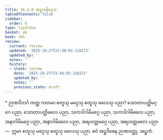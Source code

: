 ```yaml
---
title: 16.2.8 အဋ္ဌကနိဒ္ဒေသ
tableOfContents: false
sidebar:
  order: 8
type: tipitaka
basket: ab
book: vbh
review:
  current: review
  updated: '2025-10-27T21:48:03.110172'
  updated_by: ''
  notes: ''
  history:
  - state: review
    date: '2025-10-27T21:48:03.110172'
    updated_by: ''
    notes: ''
    previous_state: draft
---
```



<ReviewStatus review={frontmatter.review} showDetails={true} />

<HypothesisAnnotation frontmatter={frontmatter} />

<DynamicBreadcrumb />

<Paragraph type="center" book="vbh">
* ဉာဏဝိဘင်္ဂ
</Paragraph>



<Division number="807" book="vbh" e="ch" v="30" p="348">

<Paragraph number="2551" book="vbh">
တတ္ထ ကတမာ စတူသု မဂ္ဂေသု စတူသု ဖလေသု ပညာ? သောတာပတ္တိမဂ္ဂေ ပညာ, သောတာပတ္တိဖလေ ပညာ, သကဒါဂါမိမဂ္ဂေ ပညာ, သကဒါဂါမိဖလေ ပညာ, အနာဂါမိမဂ္ဂေ ပညာ, အနာဂါမိဖလေ ပညာ, အရဟတ္တမဂ္ဂေ ပညာ, အရဟတ္တဖလေ ပညာ—  ဣမာ စတူသု မဂ္ဂေသု စတူသု ဖလေသု ပညာ. ဧဝံ အဋ္ဌဝိဓေန ဉာဏဝတ္ထု.

</Paragraph>
</Division>

<Paragraph number="2552" type="center" book="vbh">
အဋ္ဌကံ.
</Paragraph>
